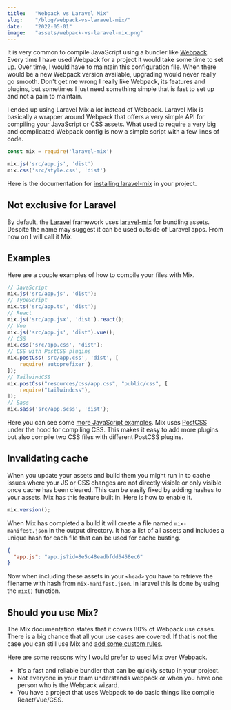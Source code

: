 ```yaml
---
title:   "Webpack vs Laravel Mix"
slug:    "/blog/webpack-vs-laravel-mix/"
date:    "2022-05-01"
image:   "assets/webpack-vs-laravel-mix.png"
---
```


It is very common to compile JavaScript using a bundler like [Webpack](https://webpack.js.org/). Every time I have used
Webpack for a project it would take some time to set up. Over time, I would have to maintain this configuration file.
When there would be a new Webpack version available, upgrading would never really go smooth. Don't get me wrong I really
like Webpack, its features and plugins, but sometimes I just need something simple that is fast to set up and not a pain
to
maintain.

I ended up using Laravel Mix a lot instead of Webpack. Laravel Mix is basically a wrapper around Webpack that offers a
very simple API for compiling your JavaScript or CSS assets. What used to require a very big and complicated Webpack
config is now a simple script with a few lines of code.

```js
const mix = require('laravel-mix')

mix.js('src/app.js', 'dist')
mix.css('src/style.css', 'dist')
```

Here is the documentation
for [installing laravel-mix](https://laravel-mix.com/docs/6.0/installation#stand-alone-projects) in your project.

## Not exclusive for Laravel

By default, the [Laravel](https://laravel.com) framework uses [laravel-mix](https://laravel-mix.com/) for bundling
assets. Despite the name may suggest it can be used outside of Laravel apps. From now on I will call it Mix.

## Examples

Here are a couple examples of how to compile your files with Mix.

```js
// JavaScript
mix.js('src/app.js', 'dist');
// TypeScript
mix.ts('src/app.ts', 'dist');
// React
mix.js('src/app.jsx', 'dist').react();
// Vue
mix.js('src/app.js', 'dist').vue();
// CSS
mix.css('src/app.css', 'dist');
// CSS with PostCSS plugins
mix.postCss('src/app.css', 'dist', [
    require('autoprefixer'),
]);
// TailwindCSS
mix.postCss("resources/css/app.css", "public/css", [
    require("tailwindcss"),
]);
// Sass
mix.sass('src/app.scss', 'dist');
```

Here you can see some [more JavaScript examples](https://laravel-mix.com/docs/6.0/examples). Mix
uses [PostCSS](https://postcss.org/) under the hood for compiling CSS. This makes it easy to add more plugins but also
compile two CSS files with different PostCSS plugins.

## Invalidating cache

When you update your assets and build them you might run in to cache issues where your JS or CSS changes are not
directly visible or only visible once cache has been cleared. This can be easily fixed by adding hashes to your assets.
Mix has this feature built in. Here is how to enable it.

```js
mix.version();
```

When Mix has completed a build it will create a file named `mix-manifest.json` in the output directory. It has a list of
all
assets and includes a unique hash for each file that can be used for cache busting.

```json
{
  "app.js": "app.js?id=8e5c48eadbfdd5458ec6"
}
```

Now when including these assets in your `<head>` you have to retrieve the filename with hash from `mix-manifest.json`.
In
laravel this is done by using the `mix()` function.

## Should you use Mix?

The Mix documentation states that it covers 80% of Webpack use cases. There is a big chance that all your use cases are
covered. If that is not the case you can still use Mix
and [add some custom rules](https://laravel-mix.com/docs/6.0/api#overridefnwebpackconfig).

Here are some reasons why I would prefer to used Mix over
Webpack.

- It's a fast and reliable bundler that can be quickly setup in your project.
- Not everyone in your team understands webpack or when you have one person who is the Webpack wizard.
- You have a project that uses Webpack to do basic things like compile React/Vue/CSS.
